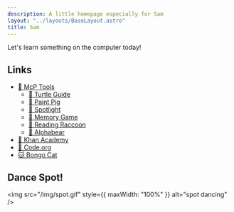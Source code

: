 ```yaml
---
description: A little homepage especially for Sam
layout: "../layouts/BaseLayout.astro"
title: Sam
---
```



<main>
<SamHeader client:idle />

Let's learn something on the computer today!

## Links

- [🧰 McP Tools](/tools)
  - [🐢 Turtle Guide](https://seanmcp.github.io/turtle-guide)
  - [🐷 Paint Pig](https://seanmcp.github.io/paint-pig)
  - [🔦 Spotlight](https://seanmcp.github.io/spotlight)
  - [🧠 Memory Game](https://seanmcp.github.io/memory-game)
  - [🦝 Reading Raccoon](https://seanmcp.github.io/reading-raccoon)
  - [🧸 Alphabear](https://seanmcp.github.io/alphabear)
- [🌱 Khan Academy](https://khanacademy.org)
- [🐲 Code.org](https://studio.code.org/sections/LJKCJP)
- [🐱 Bongo Cat](https://bongo.cat)

## Dance Spot!

<img src="/img/spot.gif" style={{ maxWidth: "100%" }} alt="spot dancing" />

</main>
